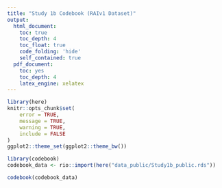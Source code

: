 ```yaml
---
title: "Study 1b Codebook (RAIv1 Dataset)"
output:
  html_document:
    toc: true
    toc_depth: 4
    toc_float: true
    code_folding: 'hide'
    self_contained: true
  pdf_document:
    toc: yes
    toc_depth: 4
    latex_engine: xelatex
---
```



```r
library(here)
knitr::opts_chunk$set(
	error = TRUE,
	message = TRUE,
	warning = TRUE,
	include = FALSE
)
ggplot2::theme_set(ggplot2::theme_bw())

```


```r
library(codebook)
codebook_data <- rio::import(here("data_public/Study1b_public.rds"))
```


```r
codebook(codebook_data)
```
